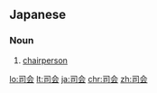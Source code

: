 ==Japanese==
{{ja-kanjitab|し|かい|yomi=o}}

===Noun===
{{ja-noun|しかい}}

# [[chairperson]]

[[lo:司会]]
[[lt:司会]]
[[ja:司会]]
[[chr:司会]]
[[zh:司会]]